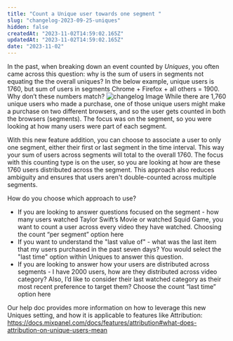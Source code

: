 ```yaml
---
title: "Count a Unique user towards one segment "
slug: "changelog-2023-09-25-uniques"
hidden: false
createdAt: "2023-11-02T14:59:02.165Z"
updatedAt: "2023-11-02T14:59:02.165Z"
date: "2023-11-02"
---
```

In the past, when breaking down an event counted by *Uniques*, you often came across this question: why is the sum of users in segments not equating the the overall uniques? 
In the below example, unique users is 1760, but sum of users in segments Chrome + Firefox + all others = 1900. Why don’t these numbers match?
![changelog Image](/changelog/uniquescount.png)
While there are 1,760 unique users who made a purchase, one of those unique users might make a purchase on two different browsers, and so the user gets counted in both the browsers (segments). The focus was on the segment, so you were looking at how many users were part of each segment.

With this new feature addition, you can choose to associate a user to only one segment, either their first or last segment in the time interval. This way your sum of users across segments will total to the overall 1760. The focus with this counting type is on the user, so you are looking at how are these 1760 users distributed across the segment. This approach also reduces ambiguity and ensures that users aren't double-counted across multiple segments.

How do you choose which approach to use? 
- If you are looking to answer questions focused on the segment - how many users watched Taylor Swift’s Movie or watched Squid Game, you want to count a user across every video they have watched. Choosing the count “per segment” option here
- If you want to understand the "last value of" - what was the last item that my users purchased in the past seven days? You would select the "last time" option within Uniques to answer this question.
- If you are looking to answer how your users are distributed across segments - I have 2000 users, how are they distributed across video category? Also, I’d like to consider their last watched category as their most recent preference to target them? Choose the count “last time” option here

Our help doc provides more information on how to leverage this new Uniques setting, and how it is applicable to features like Attribution: https://docs.mixpanel.com/docs/features/attribution#what-does-attribution-on-unique-users-mean
